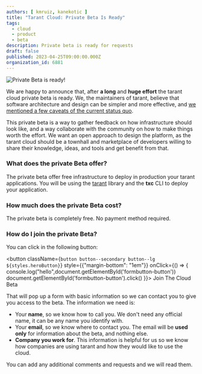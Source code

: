 ```yaml
---
authors: [ kmruiz, kanekotic ]
title: "Tarant Cloud: Private Beta Is Ready"
tags:
  - cloud
  - product
  - beta
description: Private beta is ready for requests 
draft: false
published: 2023-04-25T09:00:00.000Z
organization_id: 6881
---
```


![Private Beta is ready!](/img/tarant-cloud-beta-ready.png)

We are happy to announce that, after **a long** and **huge effort** the tarant cloud private beta is ready. We, the maintainers of tarant,
believe that software architecture and design can be simpler and more effective, and [we mentioned a few caveats of the current status quo](/blog/2023/04/17/why-the-cloud). 

This private beta is a way to gather feedback on how infrastructure should look like, and a way collaborate with the community on how to make things
worth the effort. We want an open approach to design the platform, as the tarant cloud should be a townhall and marketplace of developers willing 
to share their knowledge, ideas, and tools and get benefit from that.

### What does the private Beta offer?

The private beta offer free infrastructure to deploy in production your tarant applications. You will be using the [tarant](/) library and the
**txc** CLI to deploy your application.

### How much does the private Beta cost?

The private beta is completely free. No payment method required.

### How do I join the private Beta?

You can click in the following button:


<button 
  className={`button button--secondary button--lg ${styles.heroButton}`}
  style={{"margin-bottom": "1em"}}
  onClick={() => {
    console.log("hello",document.getElementById('formbutton-button'))
    document.getElementById('formbutton-button').click()
  }}>
  Join The Cloud Beta
</button>


That will pop up a form with basic information so we can contact you to give you access to the beta. The information we need is:

* Your **name**, so we know how to call you. We don't need any official name, it can be any name you identify with.
* Your **email**, so we know where to contact you. The email will be **used only** for information about the beta, and nothing else.
* **Company you work for**. This information is helpful for us so we know how companies are using tarant and how they would like to use the cloud.

You can add any additional comments and requests and we will read them. 

